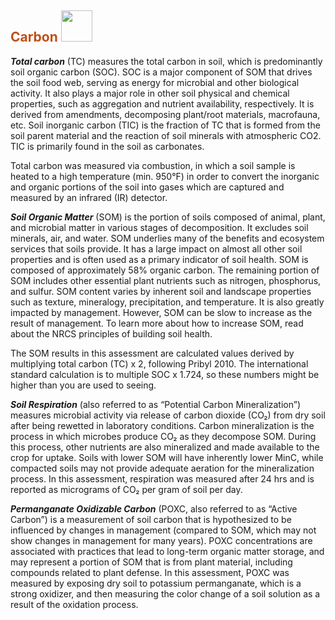 ## [**Carbon**]{style="color: #C04F15"} ![](images/carbon.png){height="50px"}\newline\newline

***Total carbon*** (TC) measures the total carbon in soil, which is predominantly soil organic carbon (SOC). SOC is a major component of SOM that drives the soil food web, serving as energy for microbial and other biological activity. It also plays a major role in other soil physical and chemical properties, such as aggregation and nutrient availability, respectively. It is derived from amendments, decomposing plant/root materials, macrofauna, etc. Soil inorganic carbon (TIC) is the fraction of TC that is formed from the soil parent material and the reaction of soil minerals with atmospheric CO2. TIC is primarily found in the soil as carbonates.  

Total carbon was measured via combustion, in which a soil sample is heated to a high temperature (min. 950°F) in order to convert the inorganic and organic portions of the soil into gases which are captured and measured by an infrared (IR) detector.

***Soil Organic Matter*** (SOM) is the portion of soils composed of animal, plant, and microbial matter in various stages of decomposition. It excludes soil minerals, air, and water. SOM underlies many of the benefits and ecosystem services that soils provide. It has a large impact on almost all other soil properties and is often used as a primary indicator of soil health. SOM is composed of approximately 58% organic carbon. The remaining portion of SOM includes other essential plant nutrients such as nitrogen, phosphorus, and sulfur. SOM content varies by inherent soil and landscape properties such as texture, mineralogy, precipitation, and temperature. It is also greatly impacted by management. However, SOM can be slow to increase as the result of management. To learn more about how to increase SOM, read about the NRCS principles of building soil health.

The SOM results in this assessment are calculated values derived by multiplying total carbon (TC) x 2, following Pribyl 2010. The international standard calculation is to multiple SOC x 1.724, so these numbers might be higher than you are used to seeing.

***Soil Respiration*** (also referred to as “Potential Carbon Mineralization”) measures microbial activity via release of carbon dioxide (CO₂) from dry soil after being rewetted in laboratory conditions. Carbon mineralization is the process in which microbes produce CO₂ as they decompose SOM. During this process, other nutrients are also mineralized and made available to the crop for uptake. Soils with lower SOM will have inherently lower MinC, while compacted soils may not provide adequate aeration for the mineralization process. In this assessment, respiration was measured after 24 hrs and is reported as micrograms of CO₂ per gram of soil per day. 

***Permanganate Oxidizable Carbon*** (POXC, also referred to as “Active Carbon”) is a measurement of soil carbon that is hypothesized to be influenced by changes in management (compared to SOM, which may not show changes in management for many years). POXC concentrations are associated with practices that lead to long-term organic matter storage, and may represent a portion of SOM that is from plant material, including compounds related to plant defense. In this assessment, POXC was measured by exposing dry soil to potassium permanganate, which is a strong oxidizer, and then measuring the color change of a soil solution as a result of the oxidation process.


